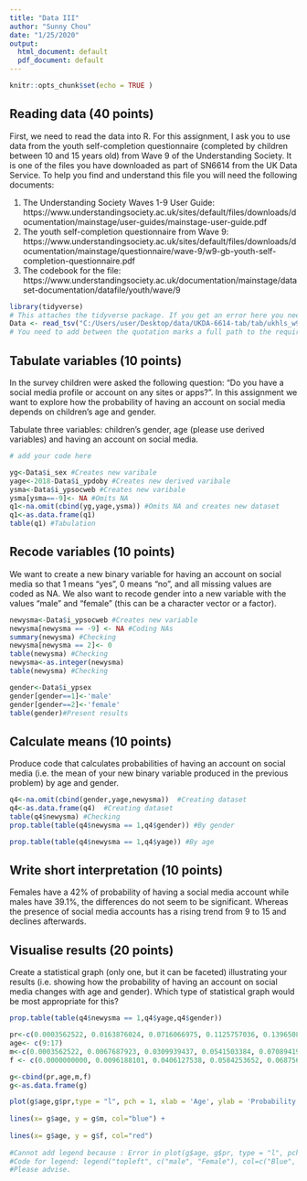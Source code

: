 ```yaml
---
title: "Data III"
author: "Sunny Chou"
date: "1/25/2020"
output:
  html_document: default
  pdf_document: default
---
```


```r
knitr::opts_chunk$set(echo = TRUE )
```


## Reading data (40 points)

First, we need to read the data into R. For this assignment, I ask you to use data from the youth self-completion questionnaire (completed by children between 10 and 15 years old) from Wave 9 of the Understanding Society. It is one of the files you have downloaded as part of SN6614 from the UK Data Service. To help you find and understand this file you will need the following documents:

1) The Understanding Society Waves 1-9 User Guide: https://www.understandingsociety.ac.uk/sites/default/files/downloads/documentation/mainstage/user-guides/mainstage-user-guide.pdf
2) The youth self-completion questionnaire from Wave 9: https://www.understandingsociety.ac.uk/sites/default/files/downloads/documentation/mainstage/questionnaire/wave-9/w9-gb-youth-self-completion-questionnaire.pdf
3) The codebook for the file: https://www.understandingsociety.ac.uk/documentation/mainstage/dataset-documentation/datafile/youth/wave/9


```r
library(tidyverse)
# This attaches the tidyverse package. If you get an error here you need to install the package first. 
Data <- read_tsv("C:/Users/user/Desktop/data/UKDA-6614-tab/tab/ukhls_w9/i_youth.tab")
# You need to add between the quotation marks a full path to the required file on your computer.
```

## Tabulate variables (10 points)

In the survey children were asked the following question: "Do you have a social media profile or account on any sites or apps?". In this assignment we want to explore how the probability of having an account on social media depends on children's age and gender.

Tabulate three variables: children's gender, age (please use derived variables) and having an account on social media.

```r
# add your code here

yg<-Data$i_sex #Creates new varibale
yage<-2018-Data$i_ypdoby #Creates new derived varibale
ysma<-Data$i_ypsocweb #Creates new varibale
ysma[ysma==-9]<- NA #Omits NA
q1<-na.omit(cbind(yg,yage,ysma)) #Omits NA and creates new dataset
q1<-as.data.frame(q1) 
table(q1) #Tabulation

```

## Recode variables (10 points)

We want to create a new binary variable for having an account on social media so that 1 means "yes", 0 means "no", and all missing values are coded as NA. We also want to recode gender into a new variable with the values "male" and "female" (this can be a character vector or a factor).

```r

newysma<-Data$i_ypsocweb #Creates new variable
newysma[newysma == -9] <- NA #Coding NAs
summary(newysma) #Checking
newysma[newysma == 2]<- 0
table(newysma) #Checking
newysma<-as.integer(newysma)
table(newysma) #Checking

```

```r
gender<-Data$i_ypsex
gender[gender==1]<-'male'
gender[gender==2]<-'female'
table(gender)#Present results
```

## Calculate means (10 points)

Produce code that calculates probabilities of having an account on social media (i.e. the mean of your new binary variable produced in the previous problem) by age and gender. 

```r
q4<-na.omit(cbind(gender,yage,newysma))  #Creating dataset
q4<-as.data.frame(q4)  #Creating dataset
table(q4$newysma) #Checking
prop.table(table(q4$newysma == 1,q4$gender)) #By gender

```
``` r
prop.table(table(q4$newysma == 1,q4$yage)) #By age
```

## Write short interpretation (10 points)

Females have a 42% of probability of having a social media account while males have 39.1%, the differences do not seem to be significant. Whereas the presence of social media accounts has a rising trend from 9 to 15 and declines afterwards.



## Visualise results (20 points)

Create a statistical graph (only one, but it can be faceted) illustrating your results (i.e. showing how the probability of having an account on social media changes with age and gender). Which type of statistical graph would be most appropriate for this?


       
```r

prop.table(table(q4$newysma == 1,q4$yage,q4$gender))

pr<-c(0.0003562522, 0.0163876024, 0.0716066975, 0.1125757036, 0.1396508728, 0.1571072319, 0.1610260064, 0.1143569647, 0.0381189882)
age<- c(9:17)
m<-c(0.0003562522, 0.0067687923, 0.0309939437, 0.0541503384, 0.0708941931, 0.0726754542, 0.0769504809, 0.0573566085, 0.0206626291 )
f <- c(0.0000000000, 0.0096188101, 0.0406127538, 0.0584253652, 0.0687566797, 0.0844317777, 0.0840755255, 0.0570003563, 0.0174563591 )

g<-cbind(pr,age,m,f)
g<-as.data.frame(g)

plot(g$age,g$pr,type = "l", pch = 1, xlab = 'Age', ylab = 'Probability', main = 'Probability of Having Social Media Account with Age and Gender') +
  
lines(x= g$age, y = g$m, col="blue") +
  
lines(x= g$age, y = g$f, col="red") 
  
#Cannot add legend because : Error in plot(g$age, g$pr, type = "l", pch = 1, xlab = "Age", ylab = "Probability",  : non-numeric argument to binary operator
#Code for legend: legend("topleft", c("male", "Female"), col=c("Blue", "Red"), lty=1:1))
#Please advise.



```








